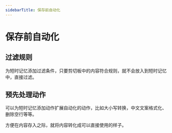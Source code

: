 ```yaml
---
sidebarTitle: 保存前自动化
---
```


# 保存前自动化

## 过滤规则

为短时记忆添加过滤条件，只要剪切板中的内容符合规则，就不会放入到短时记忆中，直接过滤。

## 预先处理动作

可以为短时记忆添加动作扩展自动化的动作，比如大小写转换，中文文案格式化、删除空行等等。

方便在内容存入之际，就将内容转化成可以直接使用的样子。


